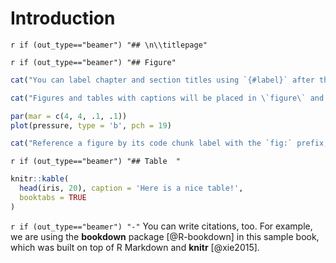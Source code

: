 # Introduction {#intro}

```{=beamer}
\mode<presentation>
{ 
  \title[Lecture 1]{\CourseName{} \newline \, Lecture 1}
  \date{1 September \Yr{}}
}
```

`r if (out_type=="beamer") "## \n\\titlepage"`  

`r if (out_type=="beamer") "## Figure"` 

```r
cat("You can label chapter and section titles using `{#label}` after them, e.g., we can reference Chapter \\@ref(intro). If you do not manually label them, there will be automatic labels anyway, e.g., Chapter \\@ref(methods).  ")  

cat("Figures and tables with captions will be placed in \`figure\` and \`table\` environments, respectively.")
```

```r
par(mar = c(4, 4, .1, .1))
plot(pressure, type = 'b', pch = 19)
```

```r
cat("Reference a figure by its code chunk label with the `fig:` prefix, e.g., see Figure \\@ref(fig:nice-fig). Similarly, you can reference tables generated from `knitr::kable()`, e.g., see Table \\@ref(tab:nice-tab).")
```

`r if (out_type=="beamer") "## Table  "`  

```r
knitr::kable(
  head(iris, 20), caption = 'Here is a nice table!',
  booktabs = TRUE
)
```

`r if (out_type=="beamer") "-"` You can write citations, too. For example, we are using the **bookdown** package [@R-bookdown] in this sample book, which was built on top of R Markdown and **knitr** [@xie2015].
